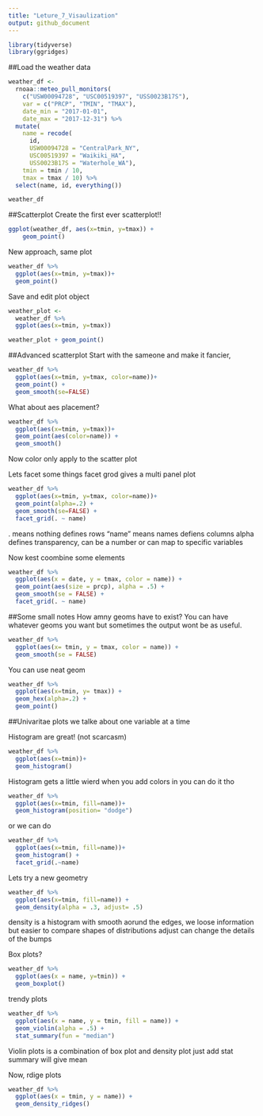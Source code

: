 ```yaml
---
title: "Leture_7_Visaulization"
output: github_document
---
```


```r
library(tidyverse)
library(ggridges)
```
##Load the weather data
```r
weather_df <- 
  rnoaa::meteo_pull_monitors(
    c("USW00094728", "USC00519397", "USS0023B17S"),
    var = c("PRCP", "TMIN", "TMAX"), 
    date_min = "2017-01-01",
    date_max = "2017-12-31") %>%
  mutate(
    name = recode(
      id, 
      USW00094728 = "CentralPark_NY", 
      USC00519397 = "Waikiki_HA",
      USS0023B17S = "Waterhole_WA"),
    tmin = tmin / 10,
    tmax = tmax / 10) %>%
  select(name, id, everything())

weather_df
```

##Scatterplot
Create the first ever scatterplot!!
```r
ggplot(weather_df, aes(x=tmin, y=tmax)) +
    geom_point()
```
New approach, same plot

```r
weather_df %>% 
  ggplot(aes(x=tmin, y=tmax))+
  geom_point()

```

Save and edit plot object 

```r
weather_plot <- 
  weather_df %>% 
  ggplot(aes(x=tmin, y=tmax)) 

weather_plot + geom_point()
```

##Advanced scatterplot
Start with the sameone and make it fancier,

```r
weather_df %>% 
  ggplot(aes(x=tmin, y=tmax, color=name))+
  geom_point() +
  geom_smooth(se=FALSE)
```

What about aes placement?
```r
weather_df %>% 
  ggplot(aes(x=tmin, y=tmax))+
  geom_point(aes(color=name)) +
  geom_smooth()
```
Now color only apply to the scatter plot 

Lets facet some things
facet grod gives a multi panel plot
```r
weather_df %>% 
  ggplot(aes(x=tmin, y=tmax, color=name))+
  geom_point(alpha=.2) +
  geom_smooth(se=FALSE) +
  facet_grid(. ~ name)

```
. means nothing defines rows
"name" means names defiens columns
alpha defines transparency, can be a number or can map to specific variables


Now kest coombine some elements 

```r
weather_df %>% 
  ggplot(aes(x = date, y = tmax, color = name)) + 
  geom_point(aes(size = prcp), alpha = .5) +
  geom_smooth(se = FALSE) + 
  facet_grid(. ~ name)
```

##Some small notes
How amny geoms have to exist?
You can have whatever geoms you want but sometimes the output wont be as useful. 
```r
weather_df %>% 
  ggplot(aes(x= tmin, y = tmax, color = name)) +
  geom_smooth(se = FALSE)
```
 You can use neat geom
```r
weather_df %>% 
  ggplot(aes(x=tmin, y= tmax)) +
  geom_hex(alpha=.2) +
  geom_point()
```
 
##Univaritae plots
we talke about one variable at a time 

Histogram are great! (not scarcasm)
```r
weather_df %>% 
  ggplot(aes(x=tmin))+
  geom_histogram()
```
Histogram gets a little wierd when you add colors in 
you can do it tho 

```r
weather_df %>% 
  ggplot(aes(x=tmin, fill=name))+
  geom_histogram(position= "dodge")
```
or we can do 
```r
weather_df %>% 
  ggplot(aes(x=tmin, fill=name))+
  geom_histogram() +
  facet_grid(.~name)
```
Lets try a new geometry

```r
weather_df %>% 
  ggplot(aes(x=tmin, fill=name)) +
  geom_density(alpha = .3, adjust= .5)
```

density is a histogram with smooth aorund the edges, we loose information but easier to compare shapes of distributions
adjust can change the details of the bumps

Box plots?

```r
weather_df %>% 
  ggplot(aes(x = name, y=tmin)) +
  geom_boxplot()
```
trendy plots
```r
weather_df %>% 
  ggplot(aes(x = name, y = tmin, fill = name)) +
  geom_violin(alpha = .5) +
  stat_summary(fun = "median")
```
Violin plots is a combination of box plot and density plot
just add stat summary will give mean 

Now, rdige plots

```r

weather_df %>% 
  ggplot(aes(x = tmin, y = name)) +
  geom_density_ridges()
```







